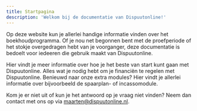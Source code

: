 ```yaml
---
title: Startpagina
description: 'Welkom bij de documentatie van Dispuutonline!'
---
```


Op deze website kun je allerlei handige informatie vinden over het boekhoudprogramma. Of je nou net begonnen bent met de proefperiode of het stokje overgedragen hebt van je voorganger, deze documentatie is bedoelt voor iedeeren die gebruik maakt van Dispuutonline.

<CardGroup cols={1}>
    <Card title="Aan de slag" icon="calendar-days" href="/aan-de-slag" iconType="duotone">
        Hier vindt je meer informatie over hoe je het beste van start kunt gaan met Dispuutonline.
    </Card>
    <Card title="Financiën" icon="coins" href="/financien" iconType="duotone">
        Alles wat je nodig hebt om je financiën te regelen met Dispuutonline.
    </Card>
    <Card title="Modules" icon="rocket" href="/modules" iconType="duotone">
        Benieuwd naar onze extra modules? Hier vindt je allerlei informatie over bijvoorbeeld de spaarplan- of incassomodule.
    </Card>
</CardGroup>

<br />

<Note>Kom je er niet uit of kun je het antwoord op je vraag niet vinden? Neem dan contact met ons op via maarten@dispuutonline.nl.</Note>
